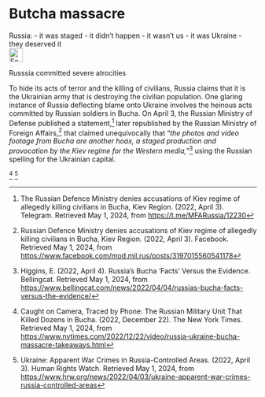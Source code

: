 # Butcha massacre {#sec-denial-bucha}

\index{Butcha}
\index{Irpin}

::: {.callout-caution title="Myth"}
Russia:
- it was staged
- it didn't happen
- it wasn't us
- it was Ukraine
- they deserved it
[<br>![Search for topic in EUvsDisinfo](../all_common_img/EUvsDisinfo_400x240.jpg){height=2em}](https://euvsdisinfo.eu/disinformation-cases/?text=Bucha&sort=relevance)
:::

::: {.callout-tip title="Truth"}
Russsia committed severe atrocities
:::

To hide its acts of terror and the killing of civilians, Russia claims that it is the Ukrainian army that is destroying the civilian population. One glaring instance of Russia deflecting blame onto Ukraine involves the heinous acts committed by Russian soldiers in Bucha. On April 3, the Russian Ministry of Defense published a statement,[^denial-bucha-1] later republished by the Russian Ministry of Foreign Affairs,[^denial-bucha-2] that claimed unequivocally that “*the photos and video footage from Bucha are another hoax, a staged production and provocation by the Kiev regime for the Western media,”*[^denial-bucha-3] using the Russian spelling for the Ukrainian capital.


[^denial-bucha-4]
[^denial-bucha-5]



[^denial-bucha-1]:  The Russian Defence Ministry denies accusations of Kiev regime of allegedly killing civilians in Bucha, Kiev Region. (2022, April 3). Telegram. Retrieved May 1, 2024, from [https://t.me/MFARussia/12230](https://t.me/MFARussia/12230)

[^denial-bucha-2]:  Russian Defence Ministry denies accusations of Kiev regime of allegedly killing civilians in Bucha, Kiev Region. (2022, April 3). Facebook. Retrieved May 1, 2024, from [https://www.facebook.com/mod.mil.rus/posts/3197015560541178](https://www.facebook.com/mod.mil.rus/posts/3197015560541178)

[^denial-bucha-3]:  Higgins, E. (2022, April 4). Russia’s Bucha ‘Facts’ Versus the Evidence. Bellingcat. Retrieved May 1, 2024, from [https://www.bellingcat.com/news/2022/04/04/russias-bucha-facts-versus-the-evidence/](https://www.bellingcat.com/news/2022/04/04/russias-bucha-facts-versus-the-evidence/) 

[^denial-bucha-4]:  Caught on Camera, Traced by Phone: The Russian Military Unit That Killed Dozens in Bucha. (2022, December 22). The New York Times. Retrieved May 1, 2024, from [https://www.nytimes.com/2022/12/22/video/russia-ukraine-bucha-massacre-takeaways.html](https://www.nytimes.com/2022/12/22/video/russia-ukraine-bucha-massacre-takeaways.html)

[^denial-bucha-5]:  Ukraine: Apparent War Crimes in Russia-Controlled Areas. (2022, April 3). Human Rights Watch. Retrieved May 1, 2024, from [https://www.hrw.org/news/2022/04/03/ukraine-apparent-war-crimes-russia-controlled-areas](https://www.hrw.org/news/2022/04/03/ukraine-apparent-war-crimes-russia-controlled-areas)
